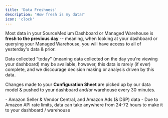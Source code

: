 ```yaml
---
title: 'Data Freshness'
description: 'How fresh is my data?'
icon: 'clock'
---
```


Most data in your SourceMedium Dashboard or Managed Warehouse is **fresh to the previous day** -- meaning, when looking at your dashboard or querying your 
Managed Warehouse, you will have access to all of yesterday's data & prior.  

Data collected "today" (meaning data collected on the day you're viewing your dashboard) may be available, however, this data is rarely (if ever) complete, 
and we discourage decision making or analysis driven by this data.

Changes made to your **Configuration Sheet** are picked up by our data model & pushed to your dashboard and/or warehouse every 30 minutes.

<Accordion title="Data that will not always be fresh to the previous day:">
- Amazon Seller & Vendor Central, and Amazon Ads (& DSP) data
    - Due to Amazon API rate limits, data can take anywhere from 24-72 hours to make it to your dashboard / warehouse
</Accordion>